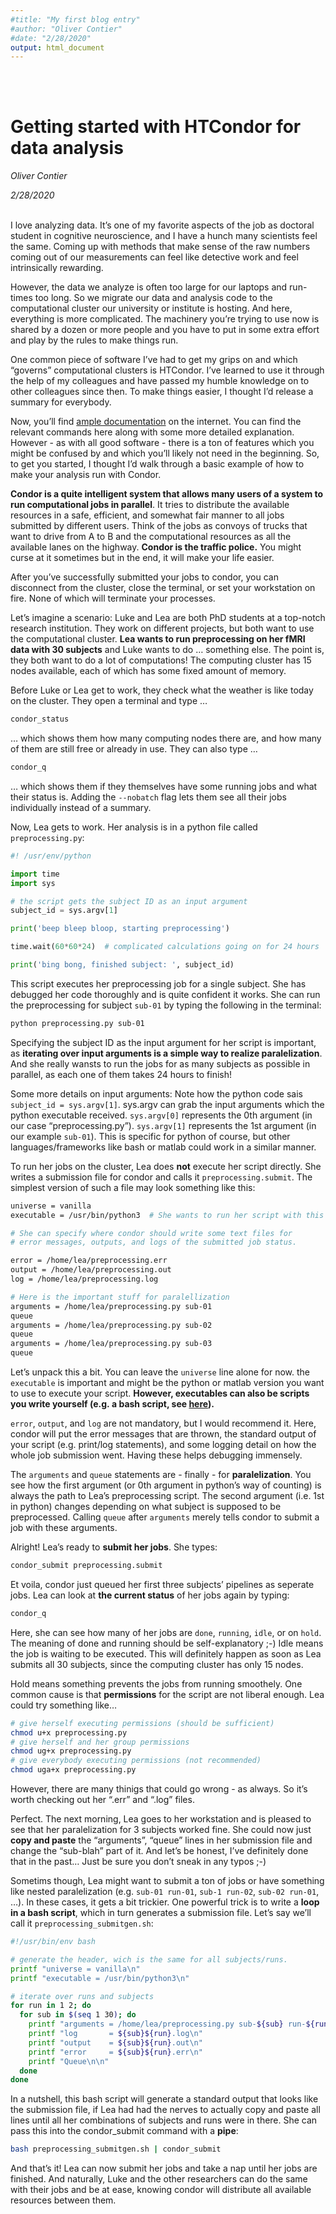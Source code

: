 ```yaml
---
#title: "My first blog entry"
#author: "Oliver Contier"
#date: "2/28/2020"
output: html_document
---
```

<br/>
<br/>

# Getting started with HTCondor for data analysis

*Oliver Contier*

*2/28/2020*
<br/>
<br/>

I love analyzing data. It's one of my favorite aspects of the job as doctoral student in cognitive neuroscience, and I have a hunch many scientists feel the same. Coming up with methods that make sense of the raw numbers coming out of our measurements can feel like detective work and feel intrinsically rewarding.

However, the data we analyze is often too large for our laptops and run-times too long. So we migrate our data and analysis code to the computational cluster our university or institute is hosting. And here, everything is more complicated. The machinery you're trying to use now is shared by a dozen or more people and you have to put in some extra effort and play by the rules to make things run.

One common piece of software I've had to get my grips on and which "governs" computational clusters is HTCondor. I've learned to use it through the help of my colleagues and have passed my humble knowledge on to other colleagues since then. To make things easier, I thought I'd release a summary for everybody.

Now, you'll find <a href="https://research.cs.wisc.edu/htcondor/manual/" target="_blank">ample documentation</a> on the internet. You can find the relevant commands here along with some more detailed explanation. However - as with all good software - there is a ton of features which you might be confused by and which you'll likely not need in the beginning. So, to get you started, I thought I'd walk through a basic example of how to make your analysis run with Condor.

**Condor is a quite intelligent system that allows many users of a system to run computational jobs in parallel**. It tries to distribute the available resources in a safe, efficient, and somewhat fair manner to all jobs submitted by different users. Think of the jobs as convoys of trucks that want to drive from A to B and the computational resources as all the available lanes on the highway. **Condor is the traffic police.** You might curse at it sometimes but in the end, it will make your life easier.

After you've successfully submitted your jobs to condor, you can disconnect from the cluster, close the terminal, or set your workstation on fire. None of which will terminate your processes.

Let's imagine a scenario: Luke and Lea are both PhD students at a top-notch research institution. They work on different projects, but both want to use the computational cluster. **Lea wants to run preprocessing on her fMRI data with 30 subjects** and Luke wants to do ... something else. The point is, they both want to do a lot of computations! The computing cluster has 15 nodes available, each of which has some fixed amount of memory.

Before Luke or Lea get to work, they check what the weather is like today on the cluster. They open a terminal and type ...
```bash
condor_status
```
... which shows them how many computing nodes there are, and how many of them are still free or already in use. They can also type ...
```bash
condor_q
```
... which shows them if they themselves have some running jobs and what their status is. Adding the `--nobatch` flag lets them see all their jobs individually instead of a summary.

Now, Lea gets to work. Her analysis is in a python file called `preprocessing.py`:

```python
#! /usr/env/python

import time
import sys

# the script gets the subject ID as an input argument
subject_id = sys.argv[1]

print('beep bleep bloop, starting preprocessing')

time.wait(60*60*24)  # complicated calculations going on for 24 hours

print('bing bong, finished subject: ', subject_id)
```

This script executes her preprocessing job for a single subject. She has debugged her code thoroughly and is quite confident it works. She can run the preprocessing for subject `sub-01` by typing the following in the terminal:

```bash
python preprocessing.py sub-01
```

Specifying the subject ID as the input argument for her script is important, as **iterating over input arguments is a simple way to realize paralelization**. And she really wansts to run the jobs for as many subjects as possible in parallel, as each one of them takes 24 hours to finish! 

Some more details on input arguments: Note how the python code sais `subject_id = sys.argv[1]`. sys.argv can grab the input arguments which the python executable received. `sys.argv[0]` represents the 0th argument (in our case "preprocessing.py"). `sys.argv[1]` represents the 1st argument (in our example `sub-01`). This is specific for python of course, but other languages/frameworks like bash or matlab could work in a similar manner.

To run her jobs on the cluster, Lea does **not** execute her script directly. She writes a submission file for condor and calls it `preprocessing.submit`. The simplest version of such a file may look something like this:

```bash
universe = vanilla
executable = /usr/bin/python3  # She wants to run her script with this python version

# She can specify where condor should write some text files for 
# error messages, outputs, and logs of the submitted job status.

error = /home/lea/preprocessing.err
output = /home/lea/preprocessing.out
log = /home/lea/preprocessing.log

# Here is the important stuff for paralellization 
arguments = /home/lea/preprocessing.py sub-01
queue
arguments = /home/lea/preprocessing.py sub-02
queue
arguments = /home/lea/preprocessing.py sub-03
queue
```
<p class="russiannovel">

Let's unpack this a bit. You can leave the `universe` line alone for now. the `executable` is important and might be the python or matlab version you want to use to execute your script. **However, executables can also be scripts you write yourself (e.g. a bash script, see <a href="https://github.com/oliver-contier/famface-temporal-dynamics/blob/master/analysis/extract_eigenvariate.submit" target="_blank">here</a>).**

`error`, `output`, and `log` are not mandatory, but I would recommend it. Here, condor will put the error messages that are thrown, the standard output of your script (e.g. print/log statements), and some logging detail on how the whole job submission went. Having these helps debugging immensely.

The `arguments` and `queue` statements are - finally - for **paralelization**. You see how the first argument (or 0th argument in python's way of counting) is always the path to Lea's preprocessing script. The second argument (i.e. 1st in python) changes depending on what subject is supposed to be preprocessed. Calling `queue` after `arguments` merely tells condor to submit a job with these arguments.

Alright! Lea's ready to **submit her jobs**. She types:
```bash 
condor_submit preprocessing.submit
```

Et voila, condor just queued her first three subjects' pipelines as seperate jobs. Lea can look at **the current status** of her jobs again by typing:
```bash
condor_q
```

Here, she can see how many of her jobs are `done`, `running`, `idle`, or on `hold`. The meaning of done and running should be self-explanatory ;-) Idle means the job is waiting to be executed. This will definitely happen as soon as Lea submits all 30 subjects, since the computing cluster has only 15 nodes. 

Hold means something prevents the jobs from running smoothely. One common cause is that **permissions** for the script are not liberal enough. Lea could try something like...

```bash
# give herself executing permissions (should be sufficient)
chmod u+x preprocessing.py 
# give herself and her group permissions
chmod ug+x preprocessing.py
# give everybody executing permissions (not recommended)
chmod uga+x preprocessing.py
```
However, there are many thinigs that could go wrong - as always. So it's worth checking out her ".err" and ".log" files.

Perfect. The next morning, Lea goes to her workstation and is pleased to see that her paralelization for 3 subjects worked fine. She could now just **copy and paste** the "arguments", "queue" lines in her submission file and change the "sub-blah" part of it. And let's be honest, I've definitely done that in the past... Just be sure you don't sneak in any typos ;-) 

Sometims though, Lea might want to submit a ton of jobs or have something like nested paralelization (e.g. `sub-01 run-01`, `sub-1 run-02`, `sub-02 run-01`, ...). In these cases, it gets a bit trickier. One powerful trick is to write a **loop in a bash script**, which in turn generates a submission file. Let's say we'll call it `preprocessing_submitgen.sh`:

```bash
#!/usr/bin/env bash

# generate the header, wich is the same for all subjects/runs.
printf "universe = vanilla\n"
printf "executable = /usr/bin/python3\n"

# iterate over runs and subjects
for run in 1 2; do
  for sub in $(seq 1 30); do
    printf "arguments = /home/lea/preprocessing.py sub-${sub} run-${run}\n"
    printf "log       = ${sub}${run}.log\n"
    printf "output    = ${sub}${run}.out\n"
    printf "error     = ${sub}${run}.err\n"
    printf "Queue\n\n"
  done
done
```

In a nutshell, this bash script will generate a standard output that looks like the submission file, if Lea had had the nerves to actually copy and paste all lines until all her combinations of subjects and runs were in there. She can pass this into the condor_submit command with a **pipe**:

```bash
bash preprocessing_submitgen.sh | condor_submit
```

And that's it! Lea can now submit her jobs and take a nap until her jobs are finished. And naturally, Luke and the other researchers can do the same with their jobs and be at ease, knowing condor will distribute all available resources between them.

</p>